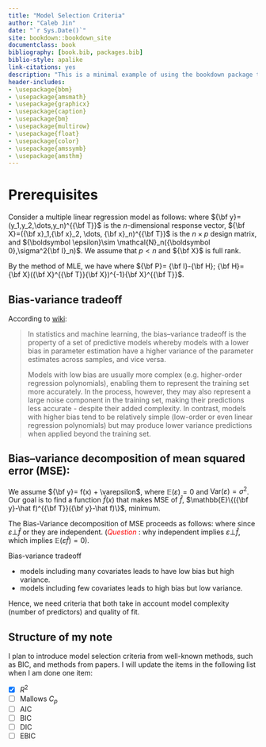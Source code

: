 ```yaml
--- 
title: "Model Selection Criteria"
author: "Caleb Jin"
date: "`r Sys.Date()`"
site: bookdown::bookdown_site
documentclass: book
bibliography: [book.bib, packages.bib]
biblio-style: apalike
link-citations: yes
description: "This is a minimal example of using the bookdown package to write a book. The output format for this example is bookdown::gitbook."
header-includes:
- \usepackage{bbm}
- \usepackage{amsmath}
- \usepackage{graphicx}
- \usepackage{caption}
- \usepackage{bm}
- \usepackage{multirow}
- \usepackage{float}
- \usepackage{color}
- \usepackage{amssymb}
- \usepackage{amsthm}
---
```

\newcommand\pr{{\rm pr}}
\newcommand\E{{\rm E}}
\newcommand\V{{\rm Var}}
\newcommand\uA{{\bf A}}
\newcommand\ua{{\bf a}}
\newcommand\uB{{\bf B}}
\newcommand\ub{{\bf b}}
\newcommand\uC{{\bf C}}
\newcommand\uc{{\bf c}}
\newcommand\uD{{\bf D}}
\newcommand\ud{{\bf d}}
\newcommand\ue{{\bf e}}
\newcommand\uE{{\bf E}}
\newcommand\uf{{\bf f}}
\newcommand\uh{{\bf h}}
\newcommand\ug{{\bf g}}
\newcommand\uI{{\bf I}}
\newcommand\uK{{\bf K}}
\newcommand\um{{\bf m}}
\newcommand\uM{{\bf M}}
\newcommand\T{{\bf T}}
\newcommand\bO{{\bf O}}
\newcommand\uP{{\bf P}}
\newcommand\uQ{{\bf Q}}
\newcommand\uU{{\bf U}}
\newcommand\uv{{\bf v}}
\newcommand\uV{{\bf V}}
\newcommand\uS{{\bf S}}
\newcommand\uu{{\bf u}}
\newcommand\uw{{\bf w}}
\newcommand\uW{{\bf W}}
\newcommand\uH{{\bf H}}
\newcommand\uX{{\bf X}}
\newcommand\ux{{\bf x}}
\newcommand\uY{{\bf Y}}
\newcommand\uy{{\bf y}}
\newcommand\uZ{{\bf Z}}
\newcommand\uz{{\bf z}}
\newcommand\0{{\boldsymbol 0}}
\newcommand\1{{\boldsymbol 1}}
\newcommand\ubeta{{\boldsymbol \beta}}
\newcommand\btau{{\boldsymbol \tau}}
\newcommand\bg{{\boldsymbol \gamma}}
\newcommand\ueta{{\boldsymbol \eta}}
\newcommand\bpi{{\boldsymbol \pi}}
\newcommand\uxi{{\boldsymbol \xi}}
\newcommand\utheta{{\boldsymbol \theta}}
\newcommand\umu{{\boldsymbol \mu}}
\newcommand\uepsilon{{\boldsymbol \epsilon}}
\newcommand\bOmega{{\boldsymbol\Omega}}
\newcommand\uSigma{{\boldsymbol \Sigma}}
\newcommand\uPsi{{\boldsymbol \Psi}}
\newcommand\bLam{{\bf \Lambda}}
\newcommand\ualpha{{\boldsymbol \alpha}}
\newcommand\usigma{{\boldsymbol \sigma}}
\newcommand\uphi{{\boldsymbol \phi}}
\newcommand\nbd{{\rm nbd}}
\newcommand\diag{{\rm diag}}

# Prerequisites

Consider a multiple linear regression model as follows:
\begin{eqnarray*}
\uy=\uX\ubeta + \uepsilon,
\end{eqnarray*}
where $\uy=(y_1,y_2,\dots,y_n)^{\T}$ is the $n$-dimensional response vector, $\uX=(\ux_1,\ux_2, \dots, \ux_n)^{\T}$ is the $n\times p$ design matrix, and $\uepsilon \sim \mathcal{N}_n(\0,\sigma^2\uI_n)$. We assume that $p<n$ and $\uX$ is full rank. 

By the method of MLE, we have 
\begin{eqnarray*}
&&\hat\ubeta=(\uX^{\T}\uX)^{-1}\uX^{\T}\uy\\
&&{\hat\sigma}^2 = \frac{SSE}{n}=\frac{||\uy-\uX\hat\ubeta||^2}{n} = \frac{\uy^{\T}(\uI-\uH)\uy}{n} =
\frac{\uy^{\T}\uP\uy}{n},
\end{eqnarray*}
where $\uP = \uI-\uH; \uH = \uX(\uX^{\T}\uX)^{-1}\uX^{\T}$.

## Bias-variance tradeoff

According to [wiki]("https://en.wikipedia.org/wiki/Bias%E2%80%93variance_tradeoff"):

>In statistics and machine learning, the bias–variance tradeoff is the property of a set of predictive models whereby models with a lower bias in parameter estimation have a higher variance of the parameter estimates across samples, and vice versa. 
>
>Models with low bias are usually more complex (e.g. higher-order regression polynomials), enabling them to represent the training set more accurately. In the process, however, they may also represent a large noise component in the training set, making their predictions less accurate - despite their added complexity. In contrast, models with higher bias tend to be relatively simple (low-order or even linear regression polynomials) but may produce lower variance predictions when applied beyond the training set.

## Bias–variance decomposition of mean squared error (MSE):

We assume $\uy = f(x) + \varepsilon$, where $\mathbb{E}(\varepsilon)=0$ and $\text{Var}(\varepsilon)=\sigma^2$. Our goal is to find a function $\hat f(x)$ that makes MSE of $\hat f$, $\mathbb{E}\{(\uy-\hat f)^{\T}(\uy-\hat f)\}$, minimum. 

The Bias-Variance decomposition of MSE proceeds as follows: 
\begin{eqnarray*}
&&\mathbb{E}\{(\uy-\hat f)^{\T}(\uy-\hat f)\} = \{\mathbb{E}(\uy-\hat f)\}^{\T}\mathbb{E}(\uy-\hat f) + \text{Var}(\uy-\hat f)\\
&=&||\text{Bias}(\hat f)||^2 + \text{Var}(\uy)+\text{Var}(\hat f) - 2\text{cov}(\uy,\hat f)\\
&=& ||\text{Bias}(\hat f)||^2 +\text{Var}(\hat f) + \sigma^2, 
\end{eqnarray*}
where 
\begin{eqnarray*}\text{cov}(\uy,\hat f) 
&=& \mathbb{E}(\uy\hat f) - \mathbb{E}(\uy)\mathbb{E}(\hat f)\\
&=& \mathbb{E}[(f+\varepsilon)\hat f] - \mathbb{E}(f+\varepsilon)\mathbb{E}(\hat f)\\
&=& f\mathbb{E}(\hat f) + \mathbb{E}(\varepsilon\hat f) - f\mathbb{E}(\hat f)\\
&=&\mathbb{E}(\varepsilon\hat f)\\
&=&0,
\end{eqnarray*}
since $\varepsilon \bot \hat f$ or they are independent. (<span style="color:red">*Question* </span>:  why independent implies $\varepsilon \bot \hat f$, which implies $\mathbb{E}(\varepsilon\hat f)=0$).

Bias-variance tradeoff

 + models including many covariates leads to have low bias but high variance.
 + models including few covariates leads to high bias but low variance. 

Hence, we need criteria that both take in account model complexity (number of predictors) and quality of fit. 

## Structure of my note

I plan to introduce model selection criteria from well-known methods, such as BIC, and methods from papers. I will update the items in the following list when I am done one item:

- [x] $R^2$
- [ ] Mallows $C_p$
- [ ] AIC
- [ ] BIC
- [ ] DIC
- [ ] EBIC